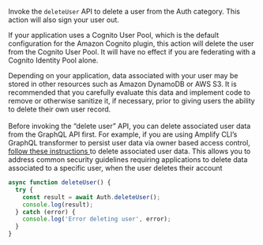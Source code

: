 Invoke the `deleteUser` API to delete a user from the Auth category. This action will also sign your user out.

If your application uses a Cognito User Pool, which is the default configuration for the Amazon Cognito plugin, this action will delete the user from the Cognito User Pool. It will have no effect if you are federating with a Cognito Identity Pool alone.

<Callout warning>
  Depending on your application, data associated with your user may be stored in
  other resources such as Amazon DynamoDB or AWS S3. It is recommended that you
  carefully evaluate this data and implement code to remove or otherwise
  sanitize it, if necessary, prior to giving users the ability to delete their
  own user record.

  <br/>
  <br/>
  Before invoking the “delete user” API, you can delete associated user data from the GraphQL API first. For example, if you are using Amplify CLI’s GraphQL transformer to persist user data via owner based access control, <a target = "_blank" href ="https://gist.github.com/elorzafe/250f23895f5ae520dc6f311977602264" >follow these instructions </a> to delete associated user data.
This allows you to address common security guidelines requiring applications to delete data associated to a specific user, when the user deletes their account
</Callout>

```javascript
async function deleteUser() {
  try {
    const result = await Auth.deleteUser();
    console.log(result);
  } catch (error) {
    console.log('Error deleting user', error);
  }
}
```
